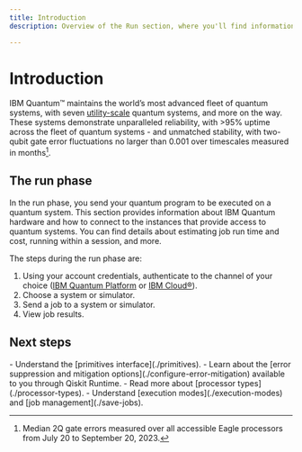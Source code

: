 ```yaml
---
title: Introduction
description: Overview of the Run section, where you'll find information on IBM Quantum systems and executing jobs on them

---
```


# Introduction

IBM Quantum&trade; maintains the world’s most advanced fleet of quantum systems, with seven [utility-scale](https://www.ibm.com/blog/announcement/new-ibm-quantum-systems-on-the-ibm-cloud/) quantum systems, and more on the way. These systems demonstrate unparalleled reliability, with >95% uptime across the fleet of quantum systems - and unmatched stability, with two-qubit gate error fluctuations no larger than 0.001 over timescales measured in months[^1].

## The run phase

In the run phase, you send your quantum program to be executed on a quantum system. This section provides information about IBM Quantum hardware and how to connect to the instances that provide access to quantum systems. You can find details about estimating job run time and cost, running within a session, and more. 

The steps during the run phase are:

1. Using your account credentials, authenticate to the channel of your choice ([IBM Quantum Platform](../start/setup-channel#ibm-quantum-platform) or [IBM Cloud&reg;](../start/setup-channel#ibm-cloud)).
2. Choose a system or simulator.
3. Send a job to a system or simulator.
4. View job results.


## Next steps

<Admonition type="tip" title="Recommendations">
  -  Understand the [primitives interface](./primitives).
  -  Learn about the [error suppression and mitigation options](./configure-error-mitigation) available to you through Qiskit Runtime.
  -  Read more about [processor types](./processor-types).
  -  Understand [execution modes](./execution-modes) and [job management](./save-jobs).
</Admonition>


[^1]: Median 2Q gate errors measured over all accessible Eagle processors from July 20 to September 20, 2023.

